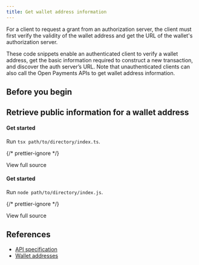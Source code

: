 ```yaml
---
title: Get wallet address information
---
```



For a client to request a grant from an authorization server, the client must first verify the validity of the wallet address and get the URL of the wallet's authorization server.

These code snippets enable an authenticated client to verify a wallet address, get the basic information required to construct a new transaction, and discover the auth server’s URL. Note that unauthenticated clients can also call the Open Payments APIs to get wallet address information.

## Before you begin

<Begin />

## Retrieve public information for a wallet address

<Tabs>
<TabItem label='TypeScript'>
<Ts />

#### Get started

<ChunkedSnippet
  source='https://raw.githubusercontent.com/interledger/open-payments-snippets/main/wallet-address/wallet-address-get.ts'
  chunk='1'
/>

<ChunkedSnippet
  source='https://raw.githubusercontent.com/interledger/open-payments-snippets/main/wallet-address/wallet-address-get.ts'
  chunk='2'
/>

<ChunkedSnippet
  source='https://raw.githubusercontent.com/interledger/open-payments-snippets/main/wallet-address/wallet-address-get.ts'
  chunk='3'
/>

<ChunkedSnippet
  source='https://raw.githubusercontent.com/interledger/open-payments-snippets/main/wallet-address/wallet-address-get.ts'
  chunk='4'
/>

Run `tsx path/to/directory/index.ts`.

{/* prettier-ignore */}
<p>
  <LinkOut href='https://github.com/interledger/open-payments-snippets/blob/main/wallet-address/wallet-address-get.ts'>View full source</LinkOut>
</p>

</TabItem>
<TabItem label='JavaScript'>
<Js />

#### Get started

<ChunkedSnippet
  source='https://raw.githubusercontent.com/interledger/open-payments-snippets/main/wallet-address/wallet-address-get.ts'
  chunk='1'
/>

<ChunkedSnippet
  source='https://raw.githubusercontent.com/interledger/open-payments-snippets/main/wallet-address/wallet-address-get.ts'
  chunk='2'
/>

<ChunkedSnippet
  source='https://raw.githubusercontent.com/interledger/open-payments-snippets/main/wallet-address/wallet-address-get.ts'
  chunk='3'
/>

<ChunkedSnippet
  source='https://raw.githubusercontent.com/interledger/open-payments-snippets/main/wallet-address/wallet-address-get.ts'
  chunk='4'
/>

Run `node path/to/directory/index.js`.

{/* prettier-ignore */}
<p>
  <LinkOut href='https://github.com/interledger/open-payments-snippets/blob/main/wallet-address/wallet-address-get.js'>View full source</LinkOut>
</p>

</TabItem>
</Tabs>

## References

- [API specification](/apis/wallet-address-server/operations/get-wallet-address)
- [Wallet addresses](/introduction/wallet-addresses)
